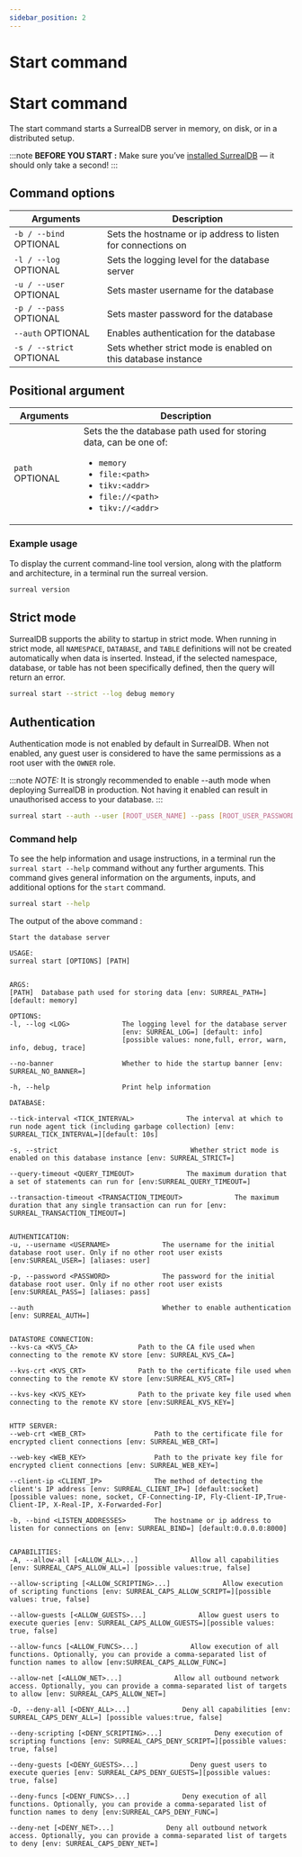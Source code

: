 ```yaml
---
sidebar_position: 2
---
```



# Start command

# Start command

The start command starts a SurrealDB server in memory, on disk, or in a distributed setup.

:::note
__BEFORE YOU START :__ Make sure you’ve [installed SurrealDB](/docs/surrealdb/installation/overview/) — it should only take a second!
:::

## Command options

<table>
    <thead>
        <tr>
            <th colspan="2" scope="col">Arguments</th>
            <th colspan="2" scope="col">Description</th>
        </tr>
    </thead>  
    <tbody>
        <tr>
            <td colspan="2" scope="row" data-label="Arguments">
                <code>-b / --bind</code>
                <l className='grey'>OPTIONAL</l>
            </td>
            <td scope="row" data-label="Description">
            Sets the hostname or ip address to listen for connections on
            </td>
        </tr>
        <tr>
            <td colspan="2" scope="row" data-label="Arguments">
                <code>-l / --log</code>
                <l className='grey'>OPTIONAL</l>
            </td>
            <td scope="row" data-label="Description">
                Sets the logging level for the database server
            </td>
        </tr>
        <tr>
            <td colspan="2" scope="row" data-label="Arguments">
                <code>-u / --user</code>
                <l className='grey'>OPTIONAL</l>
            </td>
            <td scope="row" data-label="Description">
                Sets master username for the database
            </td>
        </tr>
        <tr>
            <td colspan="2" scope="row" data-label="Arguments">
                <code>-p / --pass</code>
                <l className='grey'>OPTIONAL</l>
            </td>
            <td scope="row" data-label="Description">
                Sets master password for the database
            </td>
        </tr>
        <tr>
            <td colspan="2" scope="row" data-label="Arguments">
                <code>--auth</code>
                <l className='grey'>OPTIONAL</l>
            </td>
            <td scope="row" data-label="Description">
                Enables authentication for the database
            </td>
        </tr>
        <tr>
            <td colspan="2" scope="row" data-label="Arguments">
                <code>-s / --strict</code>
                <l className='grey'>OPTIONAL</l>
            </td>
            <td scope="row" data-label="Description">
                Sets whether strict mode is enabled on this database instance
            </td>
        </tr>
    </tbody>
</table>

## Positional argument
<table>
    <thead>
        <tr>
            <th colspan="2" scope="col">Arguments</th>
            <th colspan="2" scope="col">Description</th>
        </tr>
    </thead>  
    <tbody>
        <tr>
            <td colspan="2" scope="row" data-label="Arguments">
                <code>path</code>
                <l className='grey'>OPTIONAL</l>
            </td>
            <td scope="row" data-label="Description">
                Sets the the database path used for storing data, can be one of:
                <ul>
                    <li><code>memory</code></li>
                    <li><code>file:&lt;path&gt;</code></li>
                    <li><code>tikv:&lt;addr&gt;</code></li>
                    <li><code>file://&lt;path&gt;</code></li>
                    <li><code>tikv://&lt;addr&gt;</code></li>
                </ul>
            </td>
        </tr>
    </tbody>
</table>


### Example usage

To display the current command-line tool version, along with the platform and architecture, in a terminal run the surreal version.

```bash
surreal version
```

## Strict mode

SurrealDB supports the ability to startup in strict mode. When running in strict mode, all `NAMESPACE`, `DATABASE`, and `TABLE` definitions will not be created automatically when data is inserted. Instead, if the selected namespace, database, or table has not been specifically defined, then the query will return an error.

```bash
surreal start --strict --log debug memory
```

## Authentication

Authentication mode is not enabled by default in SurrealDB. When not enabled, any guest user is considered to have the same permissions as a root user with the `OWNER` role.

:::note
 <em>NOTE:</em> It is strongly recommended to enable --auth mode when deploying SurrealDB in production. Not having it enabled can result in unauthorised access to your database.
:::

```bash
surreal start --auth --user [ROOT_USER_NAME] --pass [ROOT_USER_PASSWORD]
```

### Command help

To see the help information and usage instructions, in a terminal run the `surreal start --help` command without any further arguments. This command gives general information on the arguments, inputs, and additional options for the `start` command.

```bash
surreal start --help
```
The output of the above command :

```
Start the database server

USAGE:
surreal start [OPTIONS] [PATH]


ARGS:
[PATH]  Database path used for storing data [env: SURREAL_PATH=] [default: memory]

OPTIONS:
-l, --log <LOG>             The logging level for the database server 
                            [env: SURREAL_LOG=] [default: info] 
                            [possible values: none,full, error, warn, info, debug, trace]

--no-banner                 Whether to hide the startup banner [env: SURREAL_NO_BANNER=]

-h, --help                  Print help information

DATABASE:                   

--tick-interval <TICK_INTERVAL>             The interval at which to run node agent tick (including garbage collection) [env: SURREAL_TICK_INTERVAL=][default: 10s]

-s, --strict                                 Whether strict mode is enabled on this database instance [env: SURREAL_STRICT=]

--query-timeout <QUERY_TIMEOUT>             The maximum duration that a set of statements can run for [env:SURREAL_QUERY_TIMEOUT=]

--transaction-timeout <TRANSACTION_TIMEOUT>             The maximum duration that any single transaction can run for [env: SURREAL_TRANSACTION_TIMEOUT=]


AUTHENTICATION:
-u, --username <USERNAME>             The username for the initial database root user. Only if no other root user exists [env:SURREAL_USER=] [aliases: user]

-p, --password <PASSWORD>             The password for the initial database root user. Only if no other root user exists [env:SURREAL_PASS=] [aliases: pass]

--auth                                Whether to enable authentication [env: SURREAL_AUTH=]


DATASTORE CONNECTION:
--kvs-ca <KVS_CA>               Path to the CA file used when connecting to the remote KV store [env: SURREAL_KVS_CA=]

--kvs-crt <KVS_CRT>             Path to the certificate file used when connecting to the remote KV store [env:SURREAL_KVS_CRT=]

--kvs-key <KVS_KEY>             Path to the private key file used when connecting to the remote KV store [env:SURREAL_KVS_KEY=]


HTTP SERVER:
--web-crt <WEB_CRT>                 Path to the certificate file for encrypted client connections [env: SURREAL_WEB_CRT=]

--web-key <WEB_KEY>                 Path to the private key file for encrypted client connections [env: SURREAL_WEB_KEY=]

--client-ip <CLIENT_IP>             The method of detecting the client's IP address [env: SURREAL_CLIENT_IP=] [default:socket] [possible values: none, socket, CF-Connecting-IP, Fly-Client-IP,True-Client-IP, X-Real-IP, X-Forwarded-For]

-b, --bind <LISTEN_ADDRESSES>       The hostname or ip address to listen for connections on [env: SURREAL_BIND=] [default:0.0.0.0:8000]


CAPABILITIES:
-A, --allow-all [<ALLOW_ALL>...]             Allow all capabilities [env: SURREAL_CAPS_ALLOW_ALL=] [possible values:true, false]

--allow-scripting [<ALLOW_SCRIPTING>...]             Allow execution of scripting functions [env: SURREAL_CAPS_ALLOW_SCRIPT=][possible values: true, false]

--allow-guests [<ALLOW_GUESTS>...]             Allow guest users to execute queries [env: SURREAL_CAPS_ALLOW_GUESTS=][possible values: true, false]

--allow-funcs [<ALLOW_FUNCS>...]             Allow execution of all functions. Optionally, you can provide a comma-separated list of function names to allow [env:SURREAL_CAPS_ALLOW_FUNC=]

--allow-net [<ALLOW_NET>...]             Allow all outbound network access. Optionally, you can provide a comma-separated list of targets to allow [env: SURREAL_CAPS_ALLOW_NET=]

-D, --deny-all [<DENY_ALL>...]             Deny all capabilities [env: SURREAL_CAPS_DENY_ALL=] [possible values:true, false]

--deny-scripting [<DENY_SCRIPTING>...]             Deny execution of scripting functions [env: SURREAL_CAPS_DENY_SCRIPT=][possible values: true, false]

--deny-guests [<DENY_GUESTS>...]             Deny guest users to execute queries [env: SURREAL_CAPS_DENY_GUESTS=][possible values: true, false]

--deny-funcs [<DENY_FUNCS>...]             Deny execution of all functions. Optionally, you can provide a comma-separated list of function names to deny [env:SURREAL_CAPS_DENY_FUNC=]

--deny-net [<DENY_NET>...]             Deny all outbound network access. Optionally, you can provide a comma-separated list of targets to deny [env: SURREAL_CAPS_DENY_NET=]
```